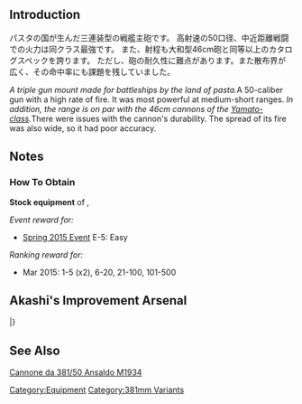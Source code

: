 
{{Template:Equipmentinfo
|name = 381mm / 50 Triple Gun Mount
|id = 133 
|japanesename = 381mm/50 三連装砲
|icon = {{Template:RedGunHeavy}}
|type = Main Cannon, Heavy
|effect = {{Firepower}}+20, {{AA}}+2, {{Hit}}-3, {{Evasion}}-1, {{range}} Very Long
|scrap = {{Ammo}}16, {{Steel}}21
|image = [[File:Equipment133-1.png]]
|BB = lime
|FASTBB = lime
|BBV = lime}}


==Introduction==
パスタの国が生んだ三連装型の戦艦主砲です。
高射速の50口径、中近距離戦闘での火力は同クラス最強です。
また、射程も大和型46cm砲と同等以上のカタログスペックを誇ります。
ただし、砲の耐久性に難点があります。また散布界が広く、その命中率にも課題を残していました。

''A triple gun mount made for battleships by the land of pasta.
''A 50-caliber gun with a high rate of fire. It was most powerful at medium-short ranges.
''In addition, the range is on par with the 46cm cannons of the [[:Category:Yamato_Class|Yamato-class]].
''There were issues with the cannon's durability. The spread of its fire was also wide, so it had poor accuracy.

==Notes==
<div class="mw-collapsible"><h3>How To Obtain</h3>
<div class="mw-collapsible-content">
'''Stock equipment''' of {{Ship/Link|Littorio}}, {{Ship/Link|Roma}}

''Event reward for:''
* [[Spring 2015 Event]] E-5: Easy

''Ranking reward for:''
* Mar 2015: 1-5 (x2), 6-20, 21-100, 101-500

</div></div>

==Akashi's Improvement Arsenal==
{{AkashiWorkshop}}
{{AkashiWorkshopLine
|Name=381mm / 50 Triple Gun Mount
|ItemType=RedGunHeavy
|Fuel=30
|Ammo=400
|Steel=480
|Baux=20
|Mats0-5=4/5
|Mats6-9=5/8
|Mats10=12/22
|Screws0-5=2/3
|Screws6-9=3/5
|Screws10=7/14
|EquipConsume0-5=1x{{RedGunHeavy|35.6cm Twin Gun Mount}}
|EquipConsume6-9=2x{{RedGunHeavy|35.6cm Twin Gun Mount}}
|EquipConsume10=2x{{GreenGunMG|25mm Twin Autocannon Mount}}
|Sun=R
|Mon=R
|Tue=L
|Wed=L
|Thu=L
|Fri=L
|Sat=R
|2ndShip=[[Littorio]]<br>[[Roma]]
|Notes=Upgrades to [[381mm / 50 Triple Gun Mount Kai]] ★+3.
}}
|}

==See Also==
[[wikipedia:Cannone_da_381/50_Ansaldo_M1934|Cannone da 381/50 Ansaldo M1934]]

{{equipmentlist}}
[[Category:Equipment]]
[[Category:381mm Variants]]